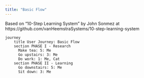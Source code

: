 ```yaml
---
title: "Basic Flow"
---
```


Based on "10-Step Learning System" by John Sonmez at https://github.com/vanHeemstraSystems/10-step-learning-system

```mermaid
journey
    title User Journey: Basic Flow
    section PHASE I - Research
      Make tea: 5: Me
      Go upstairs: 3: Me
      Do work: 1: Me, Cat
    section PHASE II - Learning
      Go downstairs: 5: Me
      Sit down: 3: Me
```      
